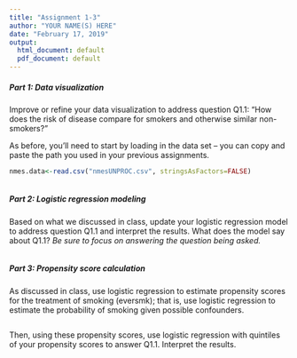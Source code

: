 ```yaml
---
title: "Assignment 1-3"
author: "YOUR NAME(S) HERE"
date: "February 17, 2019"
output:
  html_document: default
  pdf_document: default
---
```


##### **Part 1: Data visualization**
Improve or refine your data visualization to address question Q1.1: "How does the risk of disease compare for smokers and otherwise similar non-smokers?"

As before, you'll need to start by loading in the data set -- you can copy and paste the path you used in your previous assignments.
```r
nmes.data<-read.csv("nmesUNPROC.csv", stringsAsFactors=FALSE)
```



```r

```


##### **Part 2: Logistic regression modeling**

Based on what we discussed in class, update your logistic regression model to address question Q1.1 and interpret the results. What does the model say about Q1.1? *Be sure to focus on answering the question being asked.*

```r

```

##### **Part 3: Propensity score calculation**

As discussed in class, use logistic regression to estimate propensity scores for the treatment of smoking (eversmk); that is, use logistic regression to estimate the probability of smoking given possible confounders.

```r

```

Then, using these propensity scores, use logistic regression with quintiles of your propensity scores to answer Q1.1. Interpret the results.

```r

```
